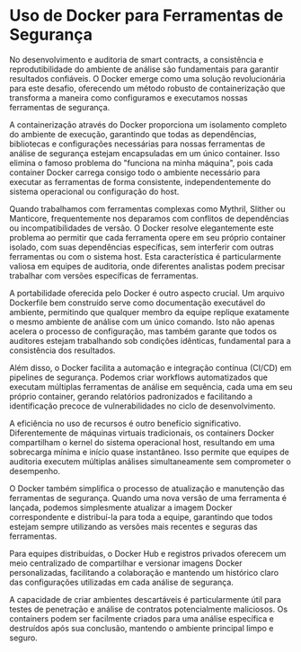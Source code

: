 # Uso de Docker para Ferramentas de Segurança

No desenvolvimento e auditoria de smart contracts, a consistência e reprodutibilidade do ambiente de análise são fundamentais para garantir resultados confiáveis. O Docker emerge como uma solução revolucionária para este desafio, oferecendo um método robusto de containerização que transforma a maneira como configuramos e executamos nossas ferramentas de segurança.

A containerização através do Docker proporciona um isolamento completo do ambiente de execução, garantindo que todas as dependências, bibliotecas e configurações necessárias para nossas ferramentas de análise de segurança estejam encapsuladas em um único container. Isso elimina o famoso problema do "funciona na minha máquina", pois cada container Docker carrega consigo todo o ambiente necessário para executar as ferramentas de forma consistente, independentemente do sistema operacional ou configuração do host.

Quando trabalhamos com ferramentas complexas como Mythril, Slither ou Manticore, frequentemente nos deparamos com conflitos de dependências ou incompatibilidades de versão. O Docker resolve elegantemente este problema ao permitir que cada ferramenta opere em seu próprio container isolado, com suas dependências específicas, sem interferir com outras ferramentas ou com o sistema host. Esta característica é particularmente valiosa em equipes de auditoria, onde diferentes analistas podem precisar trabalhar com versões específicas de ferramentas.

A portabilidade oferecida pelo Docker é outro aspecto crucial. Um arquivo Dockerfile bem construído serve como documentação executável do ambiente, permitindo que qualquer membro da equipe replique exatamente o mesmo ambiente de análise com um único comando. Isto não apenas acelera o processo de configuração, mas também garante que todos os auditores estejam trabalhando sob condições idênticas, fundamental para a consistência dos resultados.

Além disso, o Docker facilita a automação e integração contínua (CI/CD) em pipelines de segurança. Podemos criar workflows automatizados que executam múltiplas ferramentas de análise em sequência, cada uma em seu próprio container, gerando relatórios padronizados e facilitando a identificação precoce de vulnerabilidades no ciclo de desenvolvimento.

A eficiência no uso de recursos é outro benefício significativo. Diferentemente de máquinas virtuais tradicionais, os containers Docker compartilham o kernel do sistema operacional host, resultando em uma sobrecarga mínima e início quase instantâneo. Isso permite que equipes de auditoria executem múltiplas análises simultaneamente sem comprometer o desempenho.

O Docker também simplifica o processo de atualização e manutenção das ferramentas de segurança. Quando uma nova versão de uma ferramenta é lançada, podemos simplesmente atualizar a imagem Docker correspondente e distribuí-la para toda a equipe, garantindo que todos estejam sempre utilizando as versões mais recentes e seguras das ferramentas.

Para equipes distribuídas, o Docker Hub e registros privados oferecem um meio centralizado de compartilhar e versionar imagens Docker personalizadas, facilitando a colaboração e mantendo um histórico claro das configurações utilizadas em cada análise de segurança.

A capacidade de criar ambientes descartáveis é particularmente útil para testes de penetração e análise de contratos potencialmente maliciosos. Os containers podem ser facilmente criados para uma análise específica e destruídos após sua conclusão, mantendo o ambiente principal limpo e seguro.
